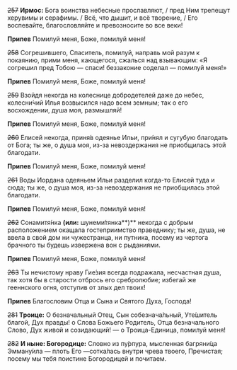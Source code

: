 ~~257~~ **Ирмос:** Бога воинства небесные прославляют, / пред Ним трепещут херувимы и серафимы. / Всё, что дышит, и всё творение, / Его воспевайте, благословляйте и превозносите во все веки!

**Припев** Помилуй меня, Боже, помилуй меня!

~~258~~ Согрешившего, Спаситель, помилуй, направь мой разум к покаянию, прими меня, кающегося, сжалься над взывающим: «Я согрешил пред Тобою — спаси! беззаконие соделал — помилуй меня!»

**Припев** Помилуй меня, Боже, помилуй меня!

~~259~~ Взойдя некогда на колеснице добродетелей даже до небес, колесни́чий Илья возвысился надо всем земным; так о его восхождении, душа моя, размышляй!

**Припев** Помилуй меня, Боже, помилуй меня!

~~260~~ Елисей некогда, приня́в одеянье Ильи, при́нял и сугубую благодать от Бога; ты же, о душа моя, из-за невоздержания не приобщилась этой благодати.

**Припев** Помилуй меня, Боже, помилуй меня!

~~261~~ Воды Иордана одеяньем Ильи разделил когда-то Елисей туда и сюда; ты же, о душа моя, из-за невоздержания не приобщилась этой благодати.

**Припев** Помилуй меня, Боже, помилуй меня!

~~262~~ Сонамитя́нка **(или:** шунеми́тянка**)** некогда с добрым расположением окащала гостеприимство праведнику; ты же, душа, не ввела в свой дом ни чужестранца, ни путника, посему из чертога брачного ты будешь извержена вон с рыданиями.

**Припев** Помилуй меня, Боже, помилуй меня!

~~263~~ Ты нечистому нраву Гие́зия всегда подражала, несчастная душа, так хотя бы в старости отбрось его сребролюбие; избегай же гееннского огня, отступив от злых дел твоих!

**Припев** Благословим Отца и Сына и Святого Духа, Господа!

~~281~~ **Троице:** О безначальный Отец, Сын собезнача́льный, Уте́шитель благой, Дух правды! о Слова Божьего Родитель, Отца безначального Слово, Дух живой и созидающий! — о Троица-Единица, помилуй меня!

~~282~~ **И ныне: Богородице:** Словно из пу́рпура, мысленная багряни́ца Эмману́ила — плоть Его —сотка́лась внутри чрева твоего, Пречистая; посему мы тебя поистине Богородицей и почитаем.
